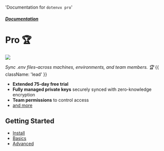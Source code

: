 
  'Documentation for `dotenvx pro`'

##### [Documentation](/docs)
# Pro 🏆

![](https://dotenvx.com/pro-banner.png)

*Sync .env files–across machines, environments, and team members. 🏆* {{ className: 'lead' }}

* **Extended 75-day free trial**
* **Fully managed private keys** securely synced with zero-knowledge encryption
* **Team permissions** to control access
* [and more](https://dotenvx.com/pricing/)

## Getting Started

* [Install](/docs/pro/install)
* [Basics](/docs/pro/quickstart)
* [Advanced](/docs/pro/advanced)

&nbsp;
